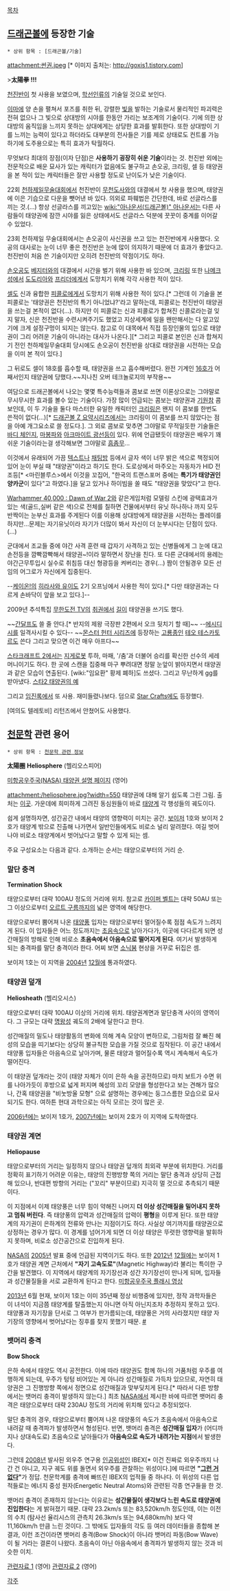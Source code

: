 [[목차]]

== [[드래곤볼]]에 등장한 기술 ==
 * 상위 항목 : [드래곤볼/기술]

attachment:썬권.jpeg [* 이미지 출처는: http://goxis1.tistory.com]

>'''太陽拳 !!!'''

[[천진반]]이 첫 사용을 보였으며, [[학선인]]류의 기술일 것으로 보인다.

[[이마]]에 양 손을 펼쳐서 포즈를 취한 뒤, 강렬한 [[빛]]을 발하는 기술로서 물리적인 파괴력은 전혀 없으나 그 빛으로 상대방의 시야를 한동안 가리는 보조계의 기술이다. 기에 의한 상대방의 움직임을 느끼지 못하는 상대에게는 상당한 효과를 발휘한다. 또한 상대방이 기를 느끼는 능력이 있다고 하더라도 대부분의 전사들은 기를 제로 상태로도 컨트롤 가능하기에 도주용으로는 특히 효과가 탁월하다.

무엇보다 최대의 장점(이자 단점)은 '''사용하기 굉장히 쉬운 기술'''이라는 것. 천진반 외에는 전문적으로 배운 묘사가 있는 캐릭터가 없음에도 불구하고 손오공, 크리링, 셀 등 태양권을 본 적이 있는 캐릭터들은 잘만 사용할 정도로 난이도가 낮은 기술이다.

22회 [[천하제일무술대회]]에서 천진반이 [[무천도사]]와의 대결에서 첫 사용을 했으며, 태양권에 이은 기습으로 다운을 뺏어낸 바 있다. 의외로 파훼법은 간단한데, 바로 선글라스를 끼는 것.(...) 항상 선글라스를 끼고있는 [[wiki:"아나운서(드래곤볼)" 아나운서]]는 다른 사람들이 태양권에 잠깐 시야를 잃은 상태에서도 선글라스 덕분에 꿋꿋이 중계를 이어갈 수 있었다.

23회 천하제일 무술대회에서는 손오공이 사신권을 쓰고 있는 천진반에게 사용했다. 오공의 대사로는 눈이 너무 좋은 천진반은 눈에 많이 의지하기 때문에 더 효과가 좋았다고. 천진반이 처음 쓴 기술이지만 오히려 천진반의 약점이기도 하다.

[[손오공]]도 [[베지터]]와의 대결에서 시간을 벌기 위해 사용한 바 있으며, [[크리링]] 또한 [[나메크성]]에서 [[도도리아]]와 [[프리더]]에게서 도망치기 위해 각각 사용한 적이 있다.

[[셀]]도 신과 융합한 [[피콜로]]에게서 도망치기 위해 사용한 적이 있다.[* 그런데 이 기술을 본 피콜로는 '태양권은 천진반의 특기 아니었냐?'라고 말하는데, 피콜로는 천진반이 태양권을 쓰는걸 본적이 없다(…). 하지만 이 피콜로는 신과 피콜로가 합쳐진 신콜로라는걸 잊지 말자, 신은 천진반을 수련시켜주기도 했었고 지상세계에 일을 왠만해서는 다 알고있기에 크게 설정구멍이 되지는 않는다. 참고로 이 대목에서 직접 등장인물의 입으로 태양권이 그리 어려운 기술이 아니라는 대사가 나온다.][* 그리고 피콜로 본인은 신과 합쳐지기 전인 천하제일무술대회 당시에도 손오공이 천진반을 상대로 태양권을 시전하는 모습을 이미 본 적이 있다.]

그 뒤로도 셀이 18호를 흡수할 때, 태양권을 쓰고 흡수해버렸다. 완전 기계인 [[16호]]가 어째서인지 태양권에 당했다.~~지나친 오버 테크놀로지의 부작용~~

여담으로 드래곤볼에서 나오는 몇몇 특수능력들과 콤보로 쓰면 이론상으로는 그야말로 무시무시한 효과를 볼수 있는 기술이다. 가장 많이 언급되는 콤보는 태양권과 [[기원참]] 콤보인데, 이 두 기술을 둘다 마스터한 유일한 캐릭터인 [[크리링]]은 왠지 이 콤보를 한번도 쓴적이 없다(...)[* [[드래곤볼 Z 요약시리즈]]에서는 크리링이 이 콤보를 쓰지 않았다는 점을 아예 개그요소로 쓸 정도다.].  그 외로 콤보로 맞추면 그야말로 무적일듯한 기술들은 [[바디 체인지]], [[마봉파]]와 [[아크마이트 광선]]등이 있다.  위에 언급됐듯이 태양권은 배우기 꽤 쉬운 기술이라는걸 생각해보면 그야말로 [[흠좀무]]...

이것에서 유래되어 가끔 [[텍스트]]나 [[채팅방]] 등에서 글자 색이 너무 밝은 색으로 책정되어 있어 눈이 부실 때 "태양권"이라고 하기도 한다. {{{#ffee00 예를 들면 이렇게.}}} 도로상에서 마주오는 자동차가 HID 전조등[* <마린블루스>에서 이것을 꼬집어, "한국의 트랜스포머 중에는 '''특기가 태양권인 양카군'''이 있다"고 하였다.]을 달고 있거나 하이빔을 쏠 때도 "태양권을 맞았다"고 한다.

[[Warhammer 40,000 : Dawn of War 2]]와 같은게임처럼 모델링 스킨에 광택효과가 있는 색(골드,실버 같은 색)으로 전체를 칠하면 건물에서부터 유닛 하나하나 까지 모두 반짝이는 눈부신 효과를 주게된다 이를 이용해 상대방에게 태양권을 시전하는 플레이를 하지만...문제는 자기유닛이라 자기가 더많이 봐서 자신이 더 눈부시다는 단점이 있다.(...)

군대에서 조교들 중에 야간 사격 훈련 때 갑자기 사격하고 있는 신병들에게 그 눈에 대고 손전등을 깜빡깜빡해서 태양권~!이라 말하면서 장난을 친다. 또 다른 군대에서의 용례는 야간근무투입시 실수로 취침등 대신 형광등을 켜버리는 경우(...) 짬이 안될경우 모든 선임의 어그로가 자신에게 집중된다.

--[[케이온!]]의 [[히라사와 유이]]도 2기 오프닝에서 사용한 적이 있다.[* 다만 태양권과는 다르게 손바닥이 앞을 보고 있다.]--

2009년 추석특집 [[무한도전 TV]]의 [[취권]]에서 [[길]]이 태양권을 쓰기도 했다.

~~[[간달프]]도 쓸 줄 안다.[* 반지의 제왕 극장판 2편에서 오크 뒷치기 할 때]~~
--[[에시디시]]를 일격사시킬 수 있다--
~~[[몬스터 헌터 시리즈]]에 등장하는 [[고룡종]]인 [[테오 테스카토르]]도 쓴다 그리고 맞으면 이건 매우 아프다~~

[[스타크래프트 2]]에서는 [[지게로봇]] 투하, 마패, '/춤'과 더불어 승리를 확신한 선수의 세레머니이기도 하다. 한 곳에 스캔을 집중해 마구 뿌려대면 정말 눈앞이 밝아지면서 태양권과 같은 모습이 연출된다. [wiki:"임요환" 황제 폐하]도 쓰셨다. 그리고 무난하게 gg를 받아냈다. [http://blog.naver.com/izumiaco3205/130185450560 스타2 태양권의 예]

{{{#!html
<img src="http://cfile26.uf.tistory.com/image/143C0D4B4E3CB1DC06B824">
}}}

그리고 [[임진록]]에서 또 사용. 재미들렸나보다. 덤으로 [[Star Crafts]]에도 등장했다.

[여의도 텔레토비] 리턴즈에서 안쳤어도 사용했다.

== [[천문학]] 관련 용어 ==
 * 상위 항목 : [[천문학 관련 정보]]

'''太陽圈'''
'''Heliosphere''' (헬리오스피어)

[http://www.nasa.gov/mission_pages/sunearth/multimedia/heliosphere-components.html 미항공우주국(NASA) 태양권 설명 페이지] (영어)

attachment:/heliosphere.jpg?width=550
태양권에 대해 알기 쉽도록 그린 그림. 출처는 [http://web.hallym.ac.kr/~physics/course/a2u/planet/heliosphere.htm 이곳]. 가운데에 희미하게 그려진 동심원들이 바로 [[태양계]] 각 행성들의 궤도이다.

쉽게 설명하자면, 성간공간 내에서 태양의 영향력이 미치는 공간. [[보이저]] 1호와 보이저 2호가 태양계 밖으로 진출해 나가면서 일반인들에게도 비로소 널리 알려졌다. 여길 벗어나야 비로소 태양계에서 벗어났다고 말할 수 있게 되는 셈.

주요 구성요소는 다음과 같다. 소개하는 순서는 태양으로부터의 거리 순.

=== 말단 충격 ===
'''Termination Shock'''

태양으로부터 대략 100AU 정도의 거리에 위치. 참고로 [[카이퍼 벨트]]는 대략 50AU 또는 그 이상으로부터 [[오르트 구름]]까지의 넓은 영역에 해당한다.

태양으로부터 뿜어져 나온 [[태양풍]] 입자는 태양으로부터 멀어질수록 점점 속도가 느려지게 된다. 이 입자들은 어느 정도까지는 [[초음속]]으로 날아가다가, 이곳에 다다르게 되면 성간매질의 방해로 인해 비로소 '''초음속에서 아음속으로 떨어지게 된다'''. 여기서 발생하게 되는 충격파를 말단 충격이라 한다. 어찌 보면 [[소닉붐]] 현상을 거꾸로 뒤집은 셈.

보이저 1호는 이 지역을 [[2004년]] [[12월]]에 통과하였다.

=== 태양권 덮개 ===
'''Heliosheath''' (헬리오시스)

태양으로부터 대략 100AU 이상의 거리에 위치. 태양권계면과 말단충격 사이의 영역이다. 그 규모는 대략 [[명왕성]] 궤도의 2배에 달한다고 한다.

성간매질의 밀도나 태양활동의 변화에 의해 계속 모양이 변하므로, 그림처럼 잘 빠진 혜성의 모습을 띠기보다는 상당히 불규칙한 모습을 가질 것으로 짐작된다. 이 공간 내에서 태양풍 입자들은 아음속으로 날아가며, 물론 태양과 멀어질수록 역시 계속해서 속도가 떨어진다.

이 태양권 덮개라는 것이 (태양 자체가 이미 은하 속을 공전하므로) 마치 보트가 수면 위를 나아가듯이 후방으로 넓게 퍼지며 혜성의 꼬리 모양을 형성한다고 보는 견해가 많으나, 간혹 태양권을 "비눗방울 모형" 으로 설명하는 경우에는 둥그스름한 모습으로 묘사되기도 한다. 여하튼 현대 과학으로는 아직 모르는 것이 많은 곳.

[[2006년]]에는 보이저 1호가, [[2007년]]에는 보이저 2호가 이 지역에 도착하였다.

=== 태양권 계면 ===
'''Heliopause'''

태양으로부터의 거리는 일정하지 않으나 태양권 덮개의 최외곽 부분에 위치한다. 거리를 정확히 표기하기 어려운 이유는, 태양의 진행방향 쪽의 거리는 말단 충격과 상당히 근접해 있으나, 반대편 방향의 거리는 ("꼬리" 부분이므로) 지극히 멀 것으로 추측되기 때문이다.

이 지점에서 이제 태양풍은 너무 힘이 약해진 나머지 '''더 이상 성간매질을 밀어내지 못하고 멈춰 버린다'''. 즉 태양풍의 압력과 성간매질의 압력이 '''평형'''을 이루게 된다. 또한 태양계의 자기권이 은하계의 전류와 만나는 지점이기도 하다. 사실상 여기까지를 태양권으로 상정하는 경우가 많다. 이 경계를 넘어가게 되면 더 이상 태양은 뚜렷한 영향력을 발휘하지 못하며, 비로소 성간공간으로 진입하게 된다.

[[NASA]]의 [[2005년]] 발표 중에 언급된 지역이기도 하다. 또한 [[2012년]] [[12월]]에는 보이저 1호가 태양권 계면 근처에서 '''"자기 고속도로"'''(Magnetic Highway)라 불리는 특이한 구간을 발견했다. 이 지역에서 태양계의 자기장선과 성간 자기장선이 만나게 되며, 입자들과 성간물질들을 서로 교환하게 된다고 한다. [https://www.youtube.com/watch?v=TQcRItPPbmQ 미항공우주국 플래시 영상]

[[2013년]] 6월 현재, 보이저 1호는 이미 35년째 정상 비행중에 있지만, 정작 과학자들은 이 녀석이 지금쯤 태양계를 탈출했는지 아니면 아직 아닌지조차 추정하지 못하고 있다. 태양풍과 자기장을 단서로 그 여부가 판가름되는데, 태양풍은 거의 사라졌지만 태양 자기장의 영향에서 벗어났다는 징후를 찾지 못했기 때문. [http://news.heraldcorp.com/view.php?ud=20130628000496&md=20130629003141_AS #]

=== 뱃머리 충격 ===
'''Bow Shock'''

은하 속에서 태양도 역시 공전한다. 이에 따라 태양권도 함께 하나의 거품처럼 우주를 여행하게 되는데, 우주가 텅텅 비어있는 게 아니라 성간매질로 가득차 있으므로, 자연히 태양권은 그 진행방향 쪽에서 정면으로 성간매질과 맞부딪치게 된다.[* 따라서 다른 방향에서는 뱃머리 충격이 발생하지 않는다.] 최초 [[NASA]]에서 제시한 바에 따르면 뱃머리 충격은 태양으로부터 대략 230AU 정도의 거리에 위치해 있다고 추정되었다.

말단 충격의 경우, 태양으로부터 뿜어져 나온 태양풍의 속도가 초음속에서 아음속으로 내려갈 때 충격파가 발생하면서 형성된다. 반면, 뱃머리 충격은 '''성간매질 입자'''가 (어디까지나 상대속도로) 초음속으로 날아들다가 '''아음속으로 속도가 내려가는 지점'''에서 발생한다.

그런데 [[2008년]] 발사된 외우주 연구용 [[인공위성]]인 IBEX[* 이건 진짜로 외우주까지 나간 건 아니고, 지구 궤도 위를 돌면서 외우주를 관찰하는 위성이다.]에 따르면 '''"[[그런 거 없다]]"'''가 정답. 천문학계를 충격에 빠뜨린 IBEX의 업적들 중 하나다. 이 위성의 다른 업적들로는 에너지 중성 원자(Energetic Neutral Atoms)와 관련된 각종 연구들을 한 것.

뱃머리 충격이 존재하지 않는다는 이유로는 '''성간물질이 생각보다 느린 속도로 태양권에 진입한다'''는 게 밝혀졌기 때문. 대략 23.2km/s 또는 83,520km/h 정도인데, 이는 이전의 수치 (탐사선 율리시스의 관측치 26.3km/s 또는 94,680km/h) 보다 약 11,160km/h 만큼 느린 것이다. 그 밖에도 입자들의 각도 등 여러 데이터들을 종합해 본 결과, 이런 조건이라면 뱃머리 충격(Bow Shock)이 아니라 뱃머리 파동(Bow Wave)이 될 거라는 결론이 나왔다. 초음속이 아닌 아음속에서 충격파가 발생하지 않는 것과 비슷한 이치.

[http://astrobites.com/2012/05/14/no-shocks-for-this-bow-ibex-says-were-wrong/ 관련자료 1] (영어)
[http://phys.org/news/2012-05-interstellar-boundary-explorer-heliosphere-long-theorized.html 관련자료 2] (영어)

[[각주]]
